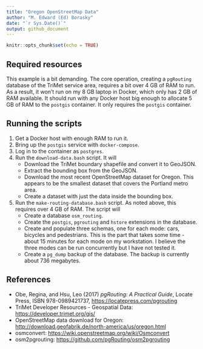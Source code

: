 ```yaml
---
title: "Oregon OpenStreetMap Data"
author: "M. Edward (Ed) Borasky"
date: "`r Sys.Date()`"
output: github_document
---
```


```r
knitr::opts_chunk$set(echo = TRUE)
```

## Required resources
This example is a bit demanding. The core operation, creating a `pgRouting` database of the TriMet service area, requires a bit over 4 GB of RAM to run. As a result, it won't run on my 8 GB laptop in Docker, which only has 2 GB of RAM available. It should run with any Docker host big enough to allocate 5 GB of RAM to the `postgis` container. It only requires the `postgis` container.

## Running the scripts
1. Get a Docker host with enough RAM to run it.
2. Bring up the `postgis` service with `docker-compose`.
3. Log in to the container as `postgres`.
4. Run the `download-data.bash` script. It will
    * Download the TriMet boundary shapefile and convert it to GeoJSON.
    * Extract the bounding box from the GeoJSON.
    * Download the most recent OpenStreetMap dataset for Oregon. This appears to be the smallest dataset that covers the Portland metro area.
    * Create a dataset with just the data inside the bounding box.
5. Run the `make-routing-database.bash` script. As noted above, this requires over 4 GB of RAM. The script will
    * Create a database `osm_routing`.
    * Create the `postgis`, `pgrouting` and `hstore` extensions in the database.
    * Create and populate three schemas, one for each mode: cars, bicycles and pedestrians. This is the part that takes some time - about 15 minutes for each mode on my workstation. I believe the three modes can be run concurrently but I have not tested it.
    * Create a `pg_dump` backup of the database. The backup is currently about 736 megabytes.

## References
* Obe, Regina, and Hsu, Leo (2017) _pgRouting: A Practical Guide_, Locate Press, ISBN  978-0989421737, <https://locatepress.com/pgrouting>
* TriMet Developer Resources - Geospatial Data: <https://developer.trimet.org/gis/>
* OpenStreetMap data download for Oregon: <http://download.geofabrik.de/north-america/us/oregon.html>
* osmconvert: <https://wiki.openstreetmap.org/wiki/Osmconvert>
* osm2pgrouting: <https://github.com/pgRouting/osm2pgrouting>
